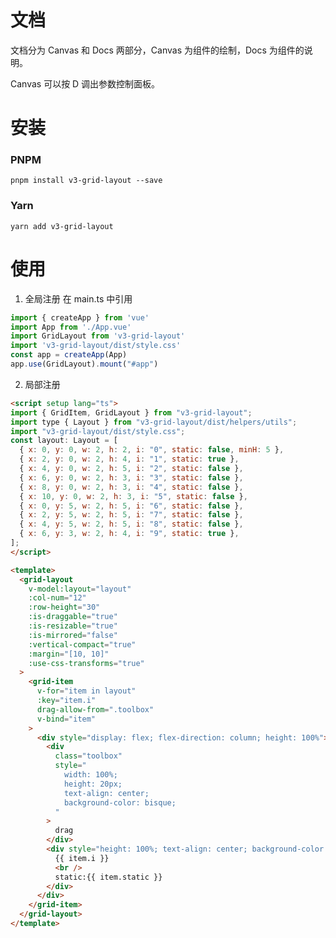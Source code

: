 

<Meta title="说明" />

# 文档

文档分为 Canvas 和 Docs 两部分，Canvas 为组件的绘制，Docs 为组件的说明。

Canvas 可以按 D 调出参数控制面板。

# 安装

### PNPM
```
pnpm install v3-grid-layout --save
```

### Yarn
```
yarn add v3-grid-layout
```

# 使用

1.  全局注册
在 main.ts 中引用
```js
import { createApp } from 'vue'
import App from './App.vue'
import GridLayout from 'v3-grid-layout'
import 'v3-grid-layout/dist/style.css'
const app = createApp(App)
app.use(GridLayout).mount("#app")
```
2. 局部注册
```html
<script setup lang="ts">
import { GridItem, GridLayout } from "v3-grid-layout";
import type { Layout } from "v3-grid-layout/dist/helpers/utils";
import "v3-grid-layout/dist/style.css";
const layout: Layout = [
  { x: 0, y: 0, w: 2, h: 2, i: "0", static: false, minH: 5 },
  { x: 2, y: 0, w: 2, h: 4, i: "1", static: true },
  { x: 4, y: 0, w: 2, h: 5, i: "2", static: false },
  { x: 6, y: 0, w: 2, h: 3, i: "3", static: false },
  { x: 8, y: 0, w: 2, h: 3, i: "4", static: false },
  { x: 10, y: 0, w: 2, h: 3, i: "5", static: false },
  { x: 0, y: 5, w: 2, h: 5, i: "6", static: false },
  { x: 2, y: 5, w: 2, h: 5, i: "7", static: false },
  { x: 4, y: 5, w: 2, h: 5, i: "8", static: false },
  { x: 6, y: 3, w: 2, h: 4, i: "9", static: true },
];
</script>

<template>
  <grid-layout
    v-model:layout="layout"
    :col-num="12"
    :row-height="30"
    :is-draggable="true"
    :is-resizable="true"
    :is-mirrored="false"
    :vertical-compact="true"
    :margin="[10, 10]"
    :use-css-transforms="true"
  >
    <grid-item
      v-for="item in layout"
      :key="item.i"
      drag-allow-from=".toolbox"
      v-bind="item"
    >
      <div style="display: flex; flex-direction: column; height: 100%">
        <div
          class="toolbox"
          style="
            width: 100%;
            height: 20px;
            text-align: center;
            background-color: bisque;
          "
        >
          drag
        </div>
        <div style="height: 100%; text-align: center; background-color: #eee">
          {{ item.i }}
          <br />
          static:{{ item.static }}
        </div>
      </div>
    </grid-item>
  </grid-layout>
</template>

